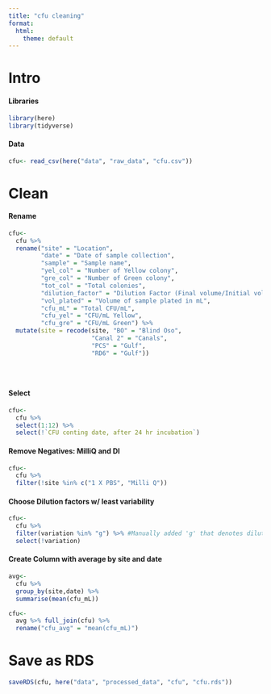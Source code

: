 ```yaml
---
title: "cfu cleaning"
format:
  html:
    theme: default
---
```


# Intro

#### Libraries

```r
library(here)
library(tidyverse)
```

#### Data

```r
cfu<- read_csv(here("data", "raw_data", "cfu.csv"))
```

# Clean

#### Rename

```r
cfu<-
  cfu %>%
  rename("site" = "Location",
         "date" = "Date of sample collection",
         "sample" = "Sample name",
         "yel_col" = "Number of Yellow colony",
         "gre_col" = "Number of Green colony",
         "tot_col" = "Total colonies",
         "dilution_factor" = "Dilution Factor (Final volume/Initial volume)",
         "vol_plated" = "Volume of sample plated in mL",
         "cfu_mL" = "Total CFU/mL",
         "cfu_yel" = "CFU/mL Yellow",
         "cfu_gre" = "CFU/mL Green") %>%
  mutate(site = recode(site, "BO" = "Blind Oso",
                       "Canal 2" = "Canals",
                       "PCS" = "Gulf",
                       "RD6" = "Gulf"))


  
```

#### Select

```r
cfu<-
  cfu %>%
  select(1:12) %>%
  select(!`CFU conting date, after 24 hr incubation`)
```

#### Remove Negatives: MilliQ and DI

```r
cfu<-
  cfu %>%
  filter(!site %in% c("1 X PBS", "Milli Q"))
```

#### Choose Dilution factors w/ least variability

<!--# Need to be careful here. Check with Erin on choosing this. -->

```r
cfu<-
  cfu %>%
  filter(variation %in% "g") %>% #Manually added 'g' that denotes dilution with least variation
  select(!variation)
```

#### Create Column with average by site and date

```r
avg<-
  cfu %>% 
  group_by(site,date) %>% 
  summarise(mean(cfu_mL)) 

cfu<-
  avg %>% full_join(cfu) %>%
  rename("cfu_avg" = "mean(cfu_mL)")
```

# Save as RDS

```r
saveRDS(cfu, here("data", "processed_data", "cfu", "cfu.rds"))
```

